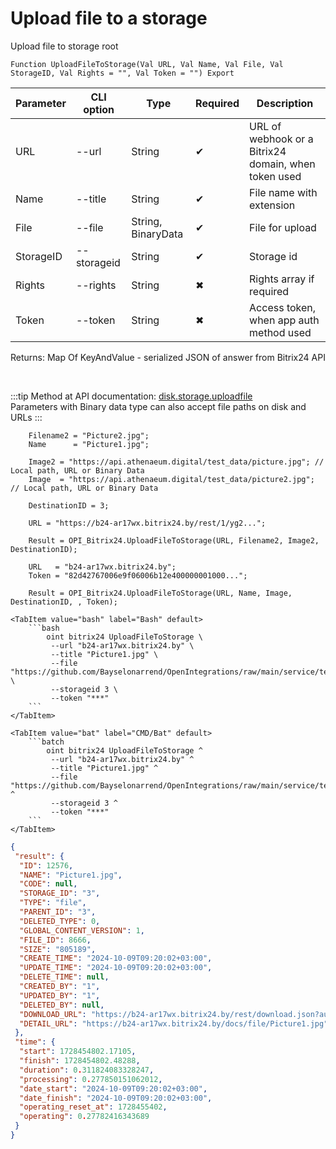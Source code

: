 ﻿---
sidebar_position: 1
---


# Upload file to a storage
 Upload file to storage root



`Function UploadFileToStorage(Val URL, Val Name, Val File, Val StorageID, Val Rights = "", Val Token = "") Export`

  | Parameter | CLI option | Type | Required | Description |
  |-|-|-|-|-|
  | URL | --url | String | &#x2714; | URL of webhook or a Bitrix24 domain, when token used |
  | Name | --title | String | &#x2714; | File name with extension |
  | File | --file | String, BinaryData | &#x2714; | File for upload |
  | StorageID | --storageid | String | &#x2714; | Storage id |
  | Rights | --rights | String | &#x2716; | Rights array if required |
  | Token | --token | String | &#x2716; | Access token, when app auth method used |

  
  Returns:  Map Of KeyAndValue - serialized JSON of answer from Bitrix24 API

<br/>

:::tip
Method at API documentation: [disk.storage.uploadfile](https://dev.1c-bitrix.ru/rest_help/disk/storage/disk_storage_uploadfile.php)<br/>
Parameters with Binary data type can also accept file paths on disk and URLs
:::
<br/>


```bsl title="1C:Enterprise/OneScript code example"
    Filename2 = "Picture2.jpg";
    Name      = "Picture1.jpg";

    Image2 = "https://api.athenaeum.digital/test_data/picture.jpg"; // Local path, URL or Binary Data
    Image  = "https://api.athenaeum.digital/test_data/picture2.jpg"; // Local path, URL or Binary Data

    DestinationID = 3;

    URL = "https://b24-ar17wx.bitrix24.by/rest/1/yg2...";

    Result = OPI_Bitrix24.UploadFileToStorage(URL, Filename2, Image2, DestinationID);

    URL   = "b24-ar17wx.bitrix24.by";
    Token = "82d42767006e9f06006b12e400000001000...";

    Result = OPI_Bitrix24.UploadFileToStorage(URL, Name, Image, DestinationID, , Token);
```
 

 <Tabs>
  
    <TabItem value="bash" label="Bash" default>
        ```bash
            oint bitrix24 UploadFileToStorage \
             --url "b24-ar17wx.bitrix24.by" \
             --title "Picture1.jpg" \
             --file "https://github.com/Bayselonarrend/OpenIntegrations/raw/main/service/test_data/picture2.jpg" \
             --storageid 3 \
             --token "***"
        ```
    </TabItem>
  
    <TabItem value="bat" label="CMD/Bat" default>
        ```batch
            oint bitrix24 UploadFileToStorage ^
             --url "b24-ar17wx.bitrix24.by" ^
             --title "Picture1.jpg" ^
             --file "https://github.com/Bayselonarrend/OpenIntegrations/raw/main/service/test_data/picture2.jpg" ^
             --storageid 3 ^
             --token "***"
        ```
    </TabItem>
</Tabs>


```json title="Result"
{
 "result": {
  "ID": 12576,
  "NAME": "Picture1.jpg",
  "CODE": null,
  "STORAGE_ID": "3",
  "TYPE": "file",
  "PARENT_ID": "3",
  "DELETED_TYPE": 0,
  "GLOBAL_CONTENT_VERSION": 1,
  "FILE_ID": 8666,
  "SIZE": "805189",
  "CREATE_TIME": "2024-10-09T09:20:02+03:00",
  "UPDATE_TIME": "2024-10-09T09:20:02+03:00",
  "DELETE_TIME": null,
  "CREATED_BY": "1",
  "UPDATED_BY": "1",
  "DELETED_BY": null,
  "DOWNLOAD_URL": "https://b24-ar17wx.bitrix24.by/rest/download.json?auth=6b2e0667006e9f06006b12e4000000010000072c4914d2a629a27f8e468fd6a8ba64ff&token=disk%7CaWQ9MTI1NzYmXz1GeUhrZmNUTWgzVEJ1b3lGVEEyUzYxbTFseTA4VjY3NA%3D%3D%7CImRvd25sb2FkfGRpc2t8YVdROU1USTFOelltWHoxR2VVaHJabU5VVFdnelZFSjFiM2xHVkVFeVV6WXhiVEZzZVRBNFZqWTNOQT09fDZiMmUwNjY3MDA2ZTlmMDYwMDZiMTJlNDAwMDAwMDAxMDAwMDA3MmM0OTE0ZDJhNjI5YTI3ZjhlNDY4ZmQ2YThiYTY0ZmYi.HHUiQCyRcVQY8Bx6BmVGPzdZf7DZCj3Fi5m%2BCP1rcX8%3D",
  "DETAIL_URL": "https://b24-ar17wx.bitrix24.by/docs/file/Picture1.jpg"
 },
 "time": {
  "start": 1728454802.17105,
  "finish": 1728454802.48288,
  "duration": 0.311824083328247,
  "processing": 0.277850151062012,
  "date_start": "2024-10-09T09:20:02+03:00",
  "date_finish": "2024-10-09T09:20:02+03:00",
  "operating_reset_at": 1728455402,
  "operating": 0.27782416343689
 }
}
```
